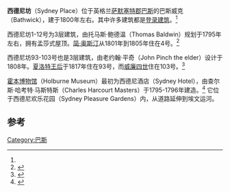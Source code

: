 {{Infobox Historic Site
| name =西德尼坊
| native_name =Sydney Place
| image =Sydney Place Bath.jpg
| locmapin = Somerset
| coordinates = {{coord|51|23|09|N|2|21|05|W|display=inline,title}}
| location =英格兰[[萨默塞特郡|萨默塞特郡]][[巴斯|巴斯]] 
| built =c. 1800
| designation1 =Grade I Listed Building
| designation1_offname =西德尼坊93-103号
| designation1_date =1950年6月12日<ref name="nos93to103"/>
| designation1_number =443739
| designation2 =Grade I Listed Building
| designation2_offname =西德尼坊1-12号
| designation2_date =1950年6月12日<ref name="nos1to12"/>
| designation2_number =443740
}}
'''西德尼坊'''（Sydney Place）位于英格兰[[萨默塞特郡|萨默塞特郡]][[巴斯|巴斯]]的巴斯威克（Bathwick），建于1800年左右。其中许多建筑都是[[登录建筑|登录建筑]]。<ref name="nos93to103"/>

西德尼坊1-12号为3层建筑，由托马斯·鲍德温（Thomas Baldwin）规划于1795年左右，拥有孟莎式屋顶。[[简·奥斯汀|简·奥斯汀]]从1801年到1805年住在4号。<ref name="nos1to12">{{cite web|url=http://www.imagesofengland.org.uk/Details/Default.aspx?id=443740|archive-url=https://web.archive.org/web/20121018033418/http://www.imagesofengland.org.uk/Details/Default.aspx?id=443740|archive-date=2012-10-18|title=Number 1 to 12 Sydney Place|work=Images of England|publisher=English Heritage|accessdate=2009-07-26|dead-url=yes}}</ref>

西德尼坊93-103号也是3层建筑，由老约翰·平奇（John Pinch the elder）设计于1808年。[[梅克伦堡-施特雷利茨的夏洛特|夏洛特王后]]于1817年住在93号，而[[威廉四世_(英國)|威廉四世]]住在103号。<ref name="nos93to103">{{cite web|url=http://www.imagesofengland.org.uk/Details/Default.aspx?id=443739|archive-url=https://web.archive.org/web/20121018033442/http://www.imagesofengland.org.uk/Details/Default.aspx?id=443739|archive-date=2012-10-18|title=Nos 93 to 103 (consec) Sydney Place|work=Images of England|publisher=English Heritage|accessdate=2009-07-26|dead-url=yes}}</ref>

[[霍本博物馆|霍本博物馆]]（Holburne Museum）最初为西德尼酒店（Sydney Hotel），由查尔斯·哈考特·马斯特斯（Charles Harcourt Masters）于1795-1796年建造。<ref name="Holburne">{{cite web | title=Holburne of Menstrie Museum | work=Images of England | url=http://www.imagesofengland.org.uk/details/default.aspx?id=443742 | archive-url=https://web.archive.org/web/20071103232727/http://www.imagesofengland.org.uk/details/default.aspx?id=443742 | archive-date=2007-11-03 | accessdate=2007-10-27 | dead-url=yes }}</ref> 它位于西德尼欢乐花园（Sydney Pleasure Gardens）内，从道路延伸到埃文运河。

==参考==
{{reflist}}
[[Category:巴斯|Category:巴斯]]